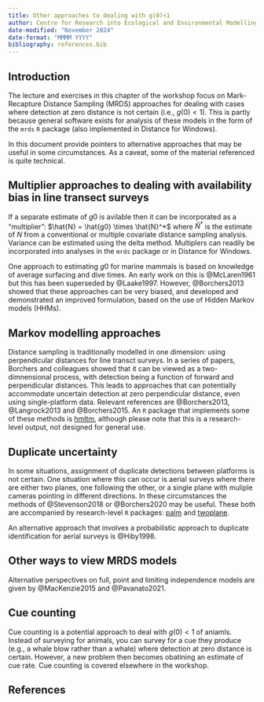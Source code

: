 ```yaml
---
title: Other approaches to dealing with g(0)<1
author: Centre for Research into Ecological and Environmental Modelling <br> **University of St Andrews**
date-modified: "November 2024"
date-format: "MMMM YYYY"
bibliography: references.bib
---
```


## Introduction

The lecture and exercises in this chapter of the workshop focus on Mark-Recapture Distance Sampling (MRDS) approaches for dealing with cases where detection at zero distance is not certain (i.e., $g(0)<1$).  This is partly because general software exists for analysis of these models in the form of the `mrds` `R` package (also implemented in Distance for Windows).

In this document provide pointers to alternative approaches that may be useful in some circumstances.  As a caveat, some of the material referenced is quite technical.

## Multiplier approaches to dealing with availability bias in line transect surveys

If a separate estimate of $g0$ is avilable then it can be incorporated as a "multiplier": $\hat{N} = \hat{g0} \times \hat{N}^*$ where $\hat{N}^*$ is the estimate of $N$ from a conventional or multiple covariate distance sampling analysis.  Variance can be estimated using the delta method.  Multiplers can readily be incorporated into analyses in the `mrds` package or in Distance for Windows.

One approach to estimating $g0$ for marine mammals is based on knowledge of average surfacing and dive times.  An early work on this is @McLaren1961 but this has been superseded by @Laake1997.  However, @Borchers2013 showed that these approaches can be very biased, and developed and demonstrated an improved formulation, based on the use of Hidden Markov models (HHMs).

## Markov modelling approaches

Distance sampling is traditionally modelled in one dimension: using perpendicular distances for line transct surveys.  In a series of papers, Borchers and colleagues showed that it can be viewed as a two-dimnensional process, with detection being a function of forward and perpendicular distances.  This leads to approaches that can potentially accommodate uncertain detection at zero perpendicular distance, even using single-platform data.  Relevant references are @Borchers2013, @Langrock2013 and @Borchers2015.  An `R` package that implements some of these methods is 
[hmltm](https://github.com/david-borchers/hmltm), although please note that this is a research-level output, not designed for general use.

## Duplicate uncertainty

In some situations, assignment of duplicate detections between platforms is not certain.  One situation where this can occur is aerial surveys where there are either two planes, one following the other, or a single plane with muliple cameras pointing in different directions.  In these circumstances the methods of @Stevenson2018 or @Borchers2020 may be useful.  These both are accompanied by research-level `R` packages: [palm](https://github.com/b-steve/palm) and [twoplane](https://github.com/david-borchers/twoplane2).

An alternative approach that involves a probabilistic approach to duplicate identification for aerial surveys is @Hiby1998.

## Other ways to view MRDS models

Alternative perspectives on full, point and limiting independence models are given by @MacKenzie2015 and @Pavanato2021.

## Cue counting

Cue counting is a potential approach to deal with $g(0)<1$ of aniamls.  Instead of surveying for animals, you can survey for a cue they produce (e.g., a whale blow rather than a whale) where detection at zero distance is certain.  However, a new problem then becomes obatining an estimate of cue rate.  Cue counting is covered elsewhere in the workshop.

## References
